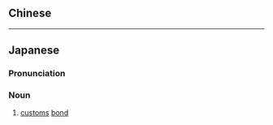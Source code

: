 {{also|保稅}}
==Chinese==
{{zh-see|保稅}}

----

==Japanese==
{{ja-kanjitab|ほ|ぜい|yomi=on}}

===Pronunciation===
{{ja-pron|ほぜい|y=on}}

===Noun===
{{ja-noun|ほぜい}}

# [[customs]] [[bond]]